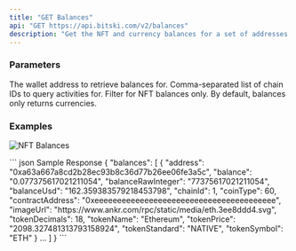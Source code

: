 ```yaml
---
title: "GET Balances"
api: "GET https://api.bitski.com/v2/balances"
description: "Get the NFT and currency balances for a set of addresses across chains."
---
```


### Parameters

<ParamField query="address" type="string" placeholder="0x1e1834a97f7bbab0175ef59788c1b9da30efd97b" required>
  The wallet address to retrieve balances for.
</ParamField>

<ParamField query="chainIds" type="string" placeholder="1" optional default="1,137">
  Comma-separated list of chain IDs to query activities for.
</ParamField>

<ParamField query="nfts" type="boolean" optional default="false">
  Filter for NFT balances only. By default, balances only returns currencies.
</ParamField>

### Examples
![NFT Balances](/assets/images/balances.png)

<ResponseExample>
``` json Sample Response
{
  "balances": [
    {
      "address": "0xa63a667a8cd2b28ec93b8c36d77b26ee06fe3a5c",
      "balance": "0.077375617021211054",
      "balanceRawInteger": "77375617021211054",
      "balanceUsd": "162.359383579218453798",
      "chainId": 1,
      "coinType": 60,
      "contractAddress": "0xeeeeeeeeeeeeeeeeeeeeeeeeeeeeeeeeeeeeeeee",
      "imageUrl": "https://www.ankr.com/rpc/static/media/eth.3ee8ddd4.svg",
      "tokenDecimals": 18,
      "tokenName": "Ethereum",
      "tokenPrice": "2098.327481313793158924",
      "tokenStandard": "NATIVE",
      "tokenSymbol": "ETH"
    }
    ...
  ]
}
```
</ResponseExample>